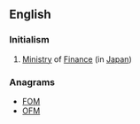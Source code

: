 ==English==

===Initialism===
{{head|en|initialism}}
# [[ministry|Ministry]] of [[finance|Finance]]  (in [[Japan]])

===Anagrams===
* [[FOM#English|FOM]]
* [[OFM#English|OFM]]